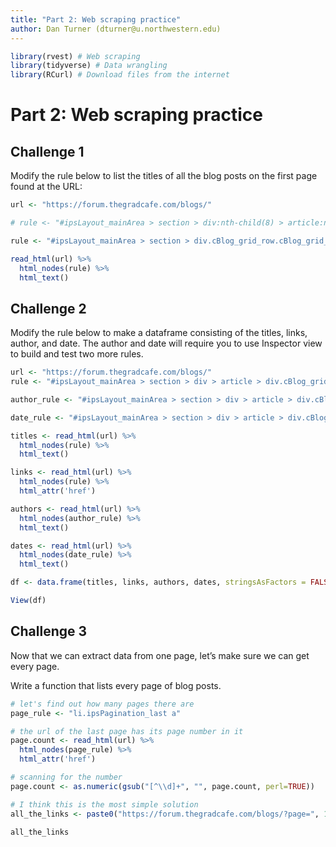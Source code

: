 ```yaml
---
title: "Part 2: Web scraping practice"
author: Dan Turner (dturner@u.northwestern.edu)
---
```


```r
library(rvest) # Web scraping
library(tidyverse) # Data wrangling
library(RCurl) # Download files from the internet

```

# Part 2: **Web scraping practice**

## Challenge 1
Modify the rule below to list the titles of all the blog posts on the first page found at the URL:

```r

url <- "https://forum.thegradcafe.com/blogs/"

# rule <- "#ipsLayout_mainArea > section > div:nth-child(8) > article:nth-child(1) > div.cBlog_grid_item__body.ipsPad > div:nth-child(1) > h2 > span > a"

rule <- "#ipsLayout_mainArea > section > div.cBlog_grid_row.cBlog_grid_row--primary > article > div.cBlog_grid_item__body.ipsPad > div > h2 > span > a"

read_html(url) %>% 
  html_nodes(rule) %>%
  html_text()

```


## Challenge 2
Modify the rule below to make a dataframe consisting of the titles, links, author, and date. The author and date will require you to use Inspector view to build and test two more rules.

```r

url <- "https://forum.thegradcafe.com/blogs/"
rule <- "#ipsLayout_mainArea > section > div > article > div.cBlog_grid_item__body.ipsPad > div > h2 > span > a"

author_rule <- "#ipsLayout_mainArea > section > div > article > div.cBlog_grid_item__body.ipsPad > div > div > div.ipsPhotoPanel.ipsPhotoPanel_notPhone.ipsPhotoPanel_tiny > div > p > a"

date_rule <- "#ipsLayout_mainArea > section > div > article > div.cBlog_grid_item__body.ipsPad > div > div > div.ipsPhotoPanel.ipsPhotoPanel_notPhone.ipsPhotoPanel_tiny > div > p > time"

titles <- read_html(url) %>% 
  html_nodes(rule) %>%
  html_text()

links <- read_html(url) %>% 
  html_nodes(rule) %>%
  html_attr('href')

authors <- read_html(url) %>% 
  html_nodes(author_rule) %>%
  html_text()

dates <- read_html(url) %>% 
  html_nodes(date_rule) %>%
  html_text()

df <- data.frame(titles, links, authors, dates, stringsAsFactors = FALSE)

View(df)

```



## Challenge 3
Now that we can extract data from one page, let's make sure we can get every page.

Write a function that lists every page of blog posts.

```r

# let's find out how many pages there are
page_rule <- "li.ipsPagination_last a"

# the url of the last page has its page number in it
page.count <- read_html(url) %>% 
  html_nodes(page_rule) %>%
  html_attr('href')

# scanning for the number
page.count <- as.numeric(gsub("[^\\d]+", "", page.count, perl=TRUE))

# I think this is the most simple solution
all_the_links <- paste0("https://forum.thegradcafe.com/blogs/?page=", 1:page.count)

all_the_links
```
